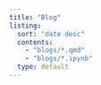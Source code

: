 ```yaml
---
title: "Blog"
listing:
  sort: "date desc"
  contents:
    - "blogs/*.qmd"
    - "blogs/*.ipynb"
  type: default
---
```

